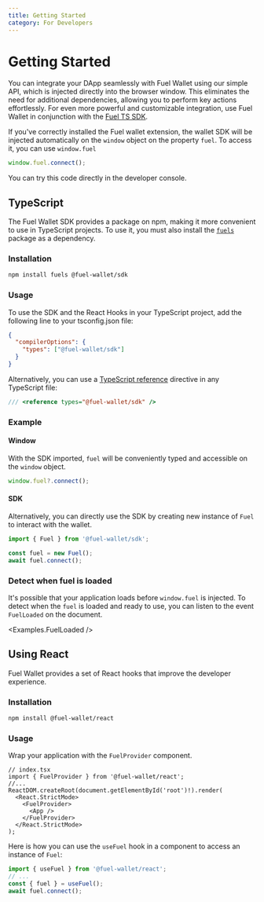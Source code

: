 ```yaml
---
title: Getting Started
category: For Developers
---
```


# Getting Started

You can integrate your DApp seamlessly with Fuel Wallet using our simple API, which is injected directly into the browser window.
This eliminates the need for additional dependencies, allowing you to perform key actions effortlessly.
For even more powerful and customizable integration, use Fuel Wallet in conjunction with the [Fuel TS SDK](https://fuellabs.github.io/fuels-ts/).

<ConnectionAlert />

If you've correctly installed the Fuel wallet extension, the wallet SDK will be injected automatically on the `window` object on the property `fuel`. To access it, you can use `window.fuel`

```ts
window.fuel.connect();
```

You can try this code directly in the developer console.

## TypeScript

The Fuel Wallet SDK provides a package on npm, making it more convenient to use in TypeScript projects.
To use it, you must also install the [`fuels`](https://www.npmjs.com/package/fuels) package as a dependency.

### Installation

```bash
npm install fuels @fuel-wallet/sdk
```

### Usage

To use the SDK and the React Hooks in your TypeScript project, add the following line to your tsconfig.json file:

```json
{
  "compilerOptions": {
    "types": ["@fuel-wallet/sdk"]
  }
}
```

Alternatively, you can use a [TypeScript reference](https://www.typescriptlang.org/docs/handbook/triple-slash-directives.html) directive in any TypeScript file:

```ts
/// <reference types="@fuel-wallet/sdk" />
```

### Example

#### Window

With the SDK imported, `fuel` will be conveniently typed and accessible on the `window` object.

```ts
window.fuel?.connect();
```

#### SDK

Alternatively, you can directly use the SDK by creating new instance of `Fuel` to interact with the wallet.

```ts
import { Fuel } from '@fuel-wallet/sdk';

const fuel = new Fuel();
await fuel.connect();
```

### Detect when fuel is loaded

It's possible that your application loads before `window.fuel` is injected. To detect when the `fuel` is loaded and ready to use, you can listen to the event `FuelLoaded` on the document.

<CodeImport file="../../examples/FuelLoaded.tsx" commentBlock="detectFuel" />

<Examples.FuelLoaded />

## Using React

Fuel Wallet provides a set of React hooks that improve the developer experience.

### Installation

```bash
npm install @fuel-wallet/react
```

### Usage

Wrap your application with the `FuelProvider` component.

```tsx
// index.tsx
import { FuelProvider } from '@fuel-wallet/react';
//...
ReactDOM.createRoot(document.getElementById('root')!).render(
  <React.StrictMode>
    <FuelProvider>
      <App />
    </FuelProvider>
  </React.StrictMode>
);
```

Here is how you can use the `useFuel` hook in a component to access an instance of `Fuel`:

```ts
import { useFuel } from '@fuel-wallet/react';
// ...
const { fuel } = useFuel();
await fuel.connect();
```
